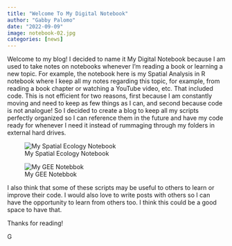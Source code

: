 ```yaml
---
title: "Welcome To My Digital Notebook"
author: "Gabby Palomo"
date: "2022-09-09"
image: notebook-02.jpg
categories: [news]
---
```


Welcome to my blog! I decided to name it My Digital Notebook because I am used to take notes on notebooks whenever I'm reading a book or learning a new topic. For example, the notebook here is my Spatial Analysis in R notebook where I keep all my notes regarding this topic, for example, from reading a book chapter or watching a YouTube video, etc. That included code. This is not efficient for two reasons, first because I am constantly moving and need to keep as few things as I can, and second because code is not analogue! So I decided to create a blog to keep all my scripts perfectly organized so I can reference them in the future and have my code ready for whenever I need it instead of rummaging through my folders in external hard drives. 

::: {layout="[[73, 90]]"}
![My Spatial Ecology Notebook](notebook.JPG)

![My GEE Notebbok](notebook-02.jpg)
:::

I also think that some of these scripts may be useful to others to learn or improve their code. I would also love to write posts with others so I can have the opportunity to learn from others too. I think this could be a good space to have that. 

Thanks for reading! 

G





